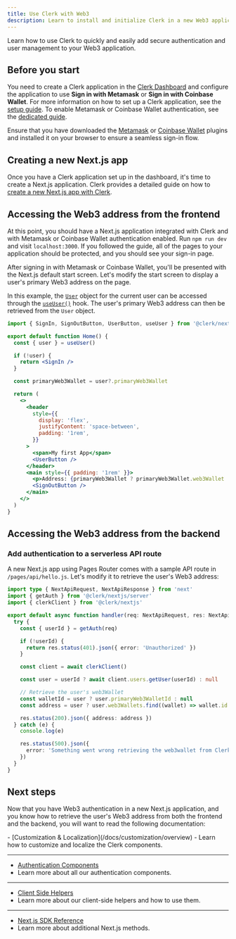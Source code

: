 ```yaml
---
title: Use Clerk with Web3
description: Learn to install and initialize Clerk in a new Web3 application.
---
```


Learn how to use Clerk to quickly and easily add secure authentication and user management to your Web3 application.

## Before you start

You need to create a Clerk application in the [Clerk Dashboard](https://dashboard.clerk.com/) and configure the application to use **Sign in with Metamask** or **Sign in with Coinbase Wallet**. For more information on how to set up a Clerk application, see the [setup guide](/docs/quickstarts/setup-clerk). To enable Metamask or Coinbase Wallet authentication, see the [dedicated guide](/docs/authentication/configuration/sign-up-sign-in-options#web3-authentication).

Ensure that you have downloaded the [Metamask](https://metamask.io/download/) or [Coinbase Wallet](https://www.coinbase.com/wallet/downloads) plugins and installed it on your browser to ensure a seamless sign-in flow.

## Creating a new Next.js app

Once you have a Clerk application set up in the dashboard, it's time to create a Next.js application. Clerk provides a detailed guide on how to [create a new Next.js app with Clerk](/docs/quickstarts/nextjs).

## Accessing the Web3 address from the frontend

At this point, you should have a Next.js application integrated with Clerk and with Metamask or Coinbase Wallet authentication enabled. Run `npm run dev` and visit `localhost:3000`. If you followed the guide, all of the pages to your application should be protected, and you should see your sign-in page.

After signing in with Metamask or Coinbase Wallet, you'll be presented with the Next.js default start screen. Let's modify the start screen to display a user's primary Web3 address on the page.

In this example, the [`User`](/docs/references/javascript/user/user) object for the current user can be accessed through the [`useUser()`](/docs/references/react/use-user) hook. The user's primary Web3 address can then be retrieved from the `User` object.

```jsx {{ filename: 'pages/index.js' }}
import { SignIn, SignOutButton, UserButton, useUser } from '@clerk/nextjs'

export default function Home() {
  const { user } = useUser()

  if (!user) {
    return <SignIn />
  }

  const primaryWeb3Wallet = user?.primaryWeb3Wallet

  return (
    <>
      <header
        style={{
          display: 'flex',
          justifyContent: 'space-between',
          padding: '1rem',
        }}
      >
        <span>My first App</span>
        <UserButton />
      </header>
      <main style={{ padding: '1rem' }}>
        <p>Address: {primaryWeb3Wallet ? primaryWeb3Wallet.web3Wallet : 'Not found'}</p>
        <SignOutButton />
      </main>
    </>
  )
}
```

## Accessing the Web3 address from the backend

### Add authentication to a serverless API route

A new Next.js app using Pages Router comes with a sample API route in `/pages/api/hello.js`. Let's modify it to retrieve the user's Web3 address:

```ts {{ filename: 'pages/api/hello.ts' }}
import type { NextApiRequest, NextApiResponse } from 'next'
import { getAuth } from '@clerk/nextjs/server'
import { clerkClient } from '@clerk/nextjs'

export default async function handler(req: NextApiRequest, res: NextApiResponse) {
  try {
    const { userId } = getAuth(req)

    if (!userId) {
      return res.status(401).json({ error: 'Unauthorized' })
    }

    const client = await clerkClient()

    const user = userId ? await client.users.getUser(userId) : null

    // Retrieve the user's web3Wallet
    const walletId = user ? user.primaryWeb3WalletId : null
    const address = user ? user.web3Wallets.find((wallet) => wallet.id === walletId) : null

    res.status(200).json({ address: address })
  } catch (e) {
    console.log(e)

    res.status(500).json({
      error: 'Something went wrong retrieving the web3wallet from Clerk',
    })
  }
}
```

## Next steps

Now that you have Web3 authentication in a new Next.js application, and you know how to retrieve the user's Web3 address from both the frontend and the backend, you will want to read the following documentation:

<Cards>
  - [Customization & Localization](/docs/customization/overview)
  - Learn how to customize and localize the Clerk components.

  ---

  - [Authentication Components](/docs/components/overview)
  - Learn more about all our authentication components.

  ---

  - [Client Side Helpers](/docs/references/nextjs/overview#client-side-helpers)
  - Learn more about our client-side helpers and how to use them.

  ---

  - [Next.js SDK Reference](/docs/references/nextjs/overview)
  - Learn more about additional Next.js methods.
</Cards>
